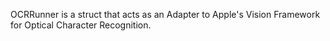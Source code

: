 <!-- Code generated from the comments of the OCRRunner struct in builder/parallels/common/ocr_runner.go; DO NOT EDIT MANUALLY -->

OCRRunner is a struct that acts as an Adapter to Apple's Vision Framework for Optical Character Recognition.

<!-- End of code generated from the comments of the OCRRunner struct in builder/parallels/common/ocr_runner.go; -->
